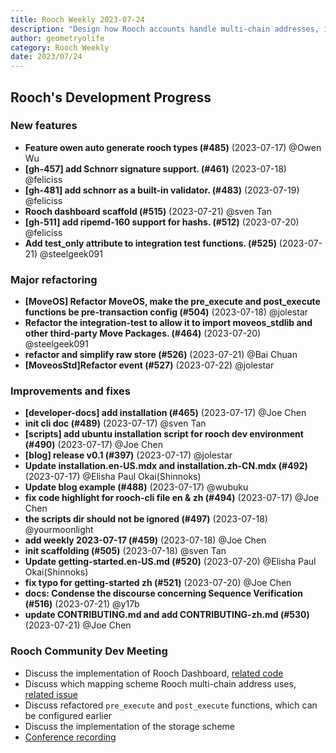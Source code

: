 ```yaml
---
title: Rooch Weekly 2023-07-24
description: "Design how Rooch accounts handle multi-chain addresses, implement the basic version of Rooch Dashboard, refactor and improve related developer documents"
author: geometryolife
category: Rooch Weekly
date: 2023/07/24
---
```



<PostHeader />

## Rooch's Development Progress

### New features

- **Feature owen auto generate rooch types (#485)** (2023-07-17) @Owen Wu
- **[gh-457] add Schnorr signature support. (#461)** (2023-07-18) @feliciss
- **[gh-481] add schnorr as a built-in validator. (#483)** (2023-07-19) @feliciss
- **Rooch dashboard scaffold (#515)** (2023-07-21) @sven Tan
- **[gh-511] add ripemd-160 support for hashs. (#512)** (2023-07-20) @feliciss
- **Add test_only attribute to integration test functions. (#525)** (2023-07-21) @steelgeek091

### Major refactoring

- **[MoveOS] Refactor MoveOS, make the pre_execute and post_execute functions be pre-transaction config (#504)** (2023-07-18) @jolestar
- **Refactor the integration-test to allow it to import moveos_stdlib and other third-party Move Packages. (#464)** (2023-07-20) @steelgeek091
- **refactor and simplify raw store (#526)** (2023-07-21) @Bai Chuan
- **[MoveosStd]Refactor event (#527)** (2023-07-22) @jolestar

### Improvements and fixes

- **[developer-docs] add installation (#465)** (2023-07-17) @Joe Chen
- **init cli doc (#489)** (2023-07-17) @sven Tan
- **[scripts] add ubuntu installation script for rooch dev environment (#490)** (2023-07-17) @Joe Chen
- **[blog] release v0.1 (#397)** (2023-07-17) @jolestar
- **Update installation.en-US.mdx and installation.zh-CN.mdx (#492)** (2023-07-17) @Elisha Paul Okai(Shinnoks)
- **Update blog example (#488)** (2023-07-17) @wubuku
- **fix code highlight for rooch-cli file  en & zh (#494)** (2023-07-17) @Joe Chen
- **the scripts dir should not be ignored (#497)** (2023-07-18) @yourmoonlight
- **add weekly 2023-07-17 (#459)** (2023-07-18) @Joe Chen
- **init scaffolding (#505)** (2023-07-18) @sven Tan
- **Update getting-started.en-US.md (#520)** (2023-07-20) @Elisha Paul Okai(Shinnoks)
- **fix typo for getting-started zh (#521)** (2023-07-20) @Joe Chen
- **docs: Condense the discourse concerning Sequence Verification (#516)** (2023-07-21) @y17b
- **update CONTRIBUTING.md and add CONTRIBUTING-zh.md (#530)** (2023-07-21) @Joe Chen

### Rooch Community Dev Meeting

- Discuss the implementation of Rooch Dashboard, [related code](https://github.com/rooch-network/rooch/pull/515)
- Discuss which mapping scheme Rooch multi-chain address uses, [related issue](https://github.com/rooch-network/rooch/issues/449)
- Discuss refactored `pre_execute` and `post_execute` functions, which can be configured earlier
- Discuss the implementation of the storage scheme
- [Conference recording](https://drive.google.com/file/d/1JOmBmBWPfvSJBNUa5NgsXvXUJUPZurwp/view?usp=sharing)
